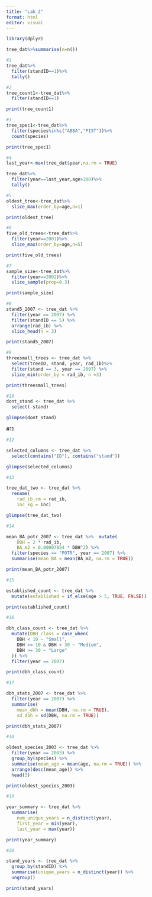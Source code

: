 ---
title: "Lab_2"
format: html
editor: visual
---


```{r}
library(dplyr)
```
```{r}
tree_dat%>%summarise(n=n())
```

```{r}
#1
tree_dat%>%
  filter(standID==1)%>%
  tally()
```

```{r}
#2
tree_count1<-tree_dat%>%
  filter(standID==1)

print(tree_count1)
```

```{r}
#3
tree_spec1<-tree_dat%>%
  filter(species%in%c("ABBA","PIST"))%>%
  count(species)

print(tree_spec1)
```

```{r}
#4
last_year<-max(tree_dat$year,na.rm = TRUE)

tree_dat%>%
  filter(year==last_year,age>200)%>%
  tally()

```

```{r}
#5
oldest_tree<-tree_dat%>%
  slice_max(order_by=age,n=1)

print(oldest_tree)
```

```{r}
#6
five_old_trees<-tree_dat%>%
  filter(year==2001)%>%
  slice_max(order_by=age,n=5)

print(five_old_trees)
```

```{r}
#7
sample_size<-tree_dat%>%
  filter(year==2002)%>%
  slice_sample(prop=0.3)

print(sample_size)
```

```{r}
#8
stand5_2007 <- tree_dat %>%
  filter(year == 2007) %>%
  filter(standID == 5) %>%
  arrange(rad_ib) %>%
  slice_head(n = 3)

print(stand5_2007)
```

```{r}
#9
threesmall_trees <- tree_dat %>%
  select(treeID, stand, year, rad_ib)%>%
  filter(stand == 3, year == 2007) %>%
  slice_min(order_by = rad_ib, n =3)

print(threesmall_trees)

```

```{r}
#10
dont_stand <- tree_dat %>%
  select(-stand)

glimpse(dont_stand)
```


#11


```{r}
#12

selected_columns <- tree_dat %>%
  select(contains("ID"), contains("stand"))

glimpse(selected_columns)

```

```{r}
#13

tree_dat_two <- tree_dat %>%
  rename(
    rad_ib_cm = rad_ib,
    inc_kg = inc)

glimpse(tree_dat_two)
```

```{r}
#14

mean_BA_potr_2007 <- tree_dat %>%  mutate(
    DBH = 2 * rad_ib,
    BA_m2 = 0.00007854 * DBH^2) %>%
  filter(species == "POTR", year == 2007) %>%
  summarise(mean_BA = mean(BA_m2, na.rm = TRUE))

print(mean_BA_potr_2007)

```

```{r}
#15

established_count <- tree_dat %>%
  mutate(established = if_else(age > 5, TRUE, FALSE))

print(established_count)

```

```{r}
#16

dbh_class_count <- tree_dat %>%
  mutate(DBH_class = case_when(
    DBH < 10 ~ "Small",
    DBH >= 10 & DBH < 30 ~ "Medium",
    DBH >= 30 ~ "Large"
  )) %>%
  filter(year == 2007)

print(dbh_class_count)

```

```{r}
#17

dbh_stats_2007 <- tree_dat %>%
  filter(year == 2007) %>%
  summarise(
    mean_dbh = mean(DBH, na.rm = TRUE),
    sd_dbh = sd(DBH, na.rm = TRUE))

print(dbh_stats_2007)

```

```{r}
#18

oldest_species_2003 <- tree_dat %>%
  filter(year == 2003) %>%
  group_by(species) %>%
  summarise(mean_age = mean(age, na.rm = TRUE)) %>%
  arrange(desc(mean_age)) %>%
  head(3)

print(oldest_species_2003)

```

```{r}
#19

year_summary <- tree_dat %>%
  summarise(
    num_unique_years = n_distinct(year),
    first_year = min(year),
    last_year = max(year))

print(year_summary)

```

```{r}
#20

stand_years <- tree_dat %>%
  group_by(standID) %>%
  summarise(unique_years = n_distinct(year)) %>%
  ungroup()

print(stand_years)

```
